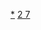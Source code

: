 {{Navbox
| name = 氮化合物
| title = [[氮]]化合物
| listclass = hlist
| group1 = [[氢化物]]及其[[衍生物]]
| list1 = 
*[[一氢化氮|NH]]
*[[氨|NH<sub>3</sub>]]
*[[氢化铵|NH<sub>5</sub>]]
*[[聯氨|N<sub>2</sub>H<sub>4</sub>]]
*[[三氮烷|N<sub>3</sub>H<sub>5</sub>]]
*[[二亚胺|N<sub>2</sub>H<sub>2</sub>]]
*[[四氮烯|N<sub>4</sub>H<sub>4</sub>]]
*[[铵|{{chem|NH|4|+}}]]
*[[𨥙|N<sub>2</sub>H{{su|b=5|p=+}}]]
*[[𨥙#雙正𨥙離子|N<sub>2</sub>H{{su|b=6|p=2+}}]]
*[[模板:Amides|NH{{su|b=2|p=-}}]]
*[[肼基钠|N<sub>2</sub>H{{su|b=3|p=-}}]]

| group2 = [[氮氧化物|氧化物]]
| list2 = 
*[[一氧化二氮|N<sub>2</sub>O]]
*[[一氧化氮|NO]]
*[[一氧化氮#结构|(NO)<sub>2</sub>]]
*[[三氧化二氮|N<sub>2</sub>O<sub>3</sub>]]
*[[二氧化氮|NO<sub>2</sub>]]
*[[四氧化二氮|N<sub>2</sub>O<sub>4</sub>]]
*[[五氧化二氮|N<sub>2</sub>O<sub>5</sub>]]
*[[三氧化氮|NO<sub>3</sub>]]
*[[叠氮化亚硝酰|N<sub>4</sub>O]]
*[[三硝基胺|N(NO<sub>2</sub>)<sub>3</sub>]]

| group3 = [[无机酸]]和盐
| list3 =
*[[次硝酸|HNO]]
*[[连二次硝酸|H<sub>2</sub>N<sub>2</sub>O<sub>2</sub>]]
*[[亚硝酸|HNO<sub>2</sub>]]
*[[亚硝酸盐|NO<sub>2</sub><sup>-</sup>]]
*[[过氧亚硝酸|HOONO]]
*[[硝酸|HNO<sub>3</sub>]]
*[[硝酸盐|NO<sub>3</sub><sup>-</sup>]]
*[[原硝酸|H<sub>3</sub>NO<sub>4</sub>]]
*[[过硝酸|HNO<sub>4</sub>]]
*[[疊氮酸|HN<sub>3</sub>]]
*[[叠氮化物|N<sub>3</sub><sup>-</sup>]]
*[[氢氰酸|HCN]]
*[[氰化物|CN<sup>-</sup>]]
*[[氰酸|HOCN]]
*[[异氰酸|HNCO]]
*[[氰酸盐|OCN<sup>-</sup>]]
*[[硫氰酸|HSCN]]
*[[硫氰酸盐|SCN<sup>-</sup>]]

| group4 = [[拟卤素]]
| list4 =
*[[氰|(CN)<sub>2</sub>]]
*[[拟卤素#性质|(OCN)<sub>2</sub>]]
*[[硫氰|(SCN)<sub>2</sub>]]
*[[硒氰|(SeCN)<sub>2</sub>]]
*[[拟卤素#性质|(CS<sub>2</sub>N<sub>3</sub>)<sub>2</sub>]]

| group5 = 卤化物
| list5 = 
*[[一氟化氮|NF]]
*[[二氟化氮|NF<sub>2</sub>]]
*[[三氟化氮|NF<sub>3</sub>]]
*[[五氟化氮|NF<sub>5</sub>]]
*[[三氯化氮|NCl<sub>3</sub>]]
*[[三溴化氮|NBr<sub>3</sub>]]
*[[三碘化氮|NI<sub>3</sub>]]
*[[四氟肼|N<sub>2</sub>F<sub>4</sub>]]

| group7 = 其它
| list7 = 
*[[亚硝酰氯|NOCl]]
*[[亚硝酰氟|NOF]]
*[[氰化亚硝酰|NOCN]]
*[[硝酰氯|NO<sub>2</sub>Cl]]
*[[硝酰氟|NO<sub>2</sub>F]]
*[[氰胺|H<sub>2</sub>NCN]]

| group6=[[碳－氮键|含氮有机物]]
|list6=
*[[胺|NR<sub>3</sub>]]
*[[亚胺|>C=NR]]
*[[酰胺|-CONR<sub>2</sub>]]
*[[腈|-CN]]
*[[氰胺|H<sub>2</sub>NCN]]
*[[重氮甲烷|CH<sub>2</sub>N<sub>2</sub>]]
*[[亚硝基|-NO]]
*[[硝基化合物|-NO<sub>2</sub>]]

}}<noinclude>

[[Category:氮化合物|*]]
[[Category:化学品模板|2 7]]
</noinclude>